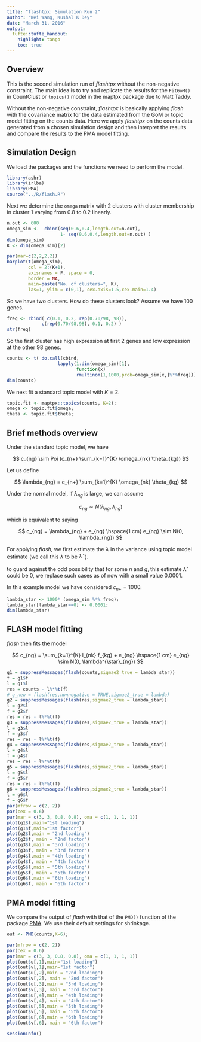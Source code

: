 ```yaml
---
title: "flashtpx: Simulation Run 2"
author: "Wei Wang, Kushal K Dey"
date: "March 31, 2016"
output:
  tufte::tufte_handout:
    highlight: tango
    toc: true
---
```


## Overview

This is the second simulation run of *flashtpx* without the non-negative constraint. The main idea is to try and replicate the results for the `FitGoM()` in CountClust or `topics()` model in the maptpx package due to Matt Taddy.

Without the non-negative constraint, *flashtpx* is basically applying *flash* with the covariance matrix for the data estimated from the GoM or topic model fitting on the counts data. Here we apply *flashtpx* on the counts data generated from a chosen simulation design and then interpret the results and compare the results to the PMA model fitting.

## Simulation Design

We load the packages and the functions we need to perform the model.
```r
library(ashr)
library(irlba)
library(PMA)
source("../R/flash.R")
```

Next we determine the `omega` matrix with $2$ clusters with cluster membership in cluster $1$ varying from $0.8$ to $0.2$ linearly.

```r
n.out <- 600
omega_sim <-  cbind(seq(0.6,0.4,length.out=n.out), 
                    1- seq(0.6,0.4,length.out=n.out) )
dim(omega_sim)
K <- dim(omega_sim)[2]

par(mar=c(2,2,2,2))
barplot(t(omega_sim), 
        col = 2:(K+1),
        axisnames = F, space = 0, 
        border = NA, 
        main=paste("No. of clusters=", K),
        las=1, ylim = c(0,1), cex.axis=1.5,cex.main=1.4)

```

So we have two clusters. How do these clusters look? Assume we have $100$ genes.

```r
freq <- rbind( c(0.1, 0.2, rep(0.70/98, 98)),
             c(rep(0.70/98,98), 0.1, 0.2) )
str(freq)
```

So the first cluster has high expression at first 2 genes and low expression at the other 98 genes.

```r
counts <- t( do.call(cbind,
                   lapply(1:dim(omega_sim)[1], 
                          function(x) 
                          rmultinom(1,1000,prob=omega_sim[x,]%*%freq))))
dim(counts)
```

We next fit a standard topic model with $K=2$. 

```r
topic.fit <- maptpx::topics(counts, K=2);
omega <- topic.fit$omega;
theta <- topic.fit$theta;

```

## Brief methods overview

Under the standard topic model, we have 

$$ c_{ng} \sim Poi (c_{n+} \sum_{k=1}^{K} \omega_{nk} \theta_{kg}) $$

Let us define 

$$ \lambda_{ng} = c_{n+} \sum_{k=1}^{K} \omega_{nk} \theta_{kg} $$

Under the normal model, if $\lambda_{ng}$ is large, we can assume

$$ c_{ng} \sim N( \lambda_{ng}, \lambda_{ng}) $$

which is equivalent to saying 

$$ c_{ng} = \lambda_{ng} + e_{ng} \hspace{1 cm} e_{ng} \sim N(0, \lambda_{ng}) $$

For applying *flash*, we first estimate the $\lambda$ in the variance using topic model estimate (we call this $\lambda$ to be $\lambda^{\star}$).

to guard against the odd possibility that for some $n$ and $g$, this estimate $\lambda^{\star}$ could be $0$, we replace such cases as of now with a small value $0.0001$.

In this example model we have considered $c_{n+}=1000$.

```r
lambda_star <- 1000* (omega_sim %*% freq);
lambda_star[lambda_star==0] <- 0.0001;
dim(lambda_star)
```

## FLASH model fitting

*flash* then fits the model

$$ c_{ng} = \sum_{k=1}^{K} l_{nk} f_{kg} + e_{ng} \hspace{1 cm} e_{ng} \sim N(0, \lambda^{\star}_{ng}) $$

```r
g1 = suppressMessages(flash(counts,sigmae2_true = lambda_star))
f = g1$f
l = g1$l
res = counts - l%*%t(f)
# g_new = flash(res,nonnegative = TRUE,sigmae2_true = lambda)
g2 = suppressMessages(flash(res,sigmae2_true = lambda_star))
l = g2$l
f = g2$f
res = res - l%*%t(f)
g3 = suppressMessages(flash(res,sigmae2_true = lambda_star))
l = g3$l
f = g3$f
res = res - l%*%t(f)
g4 = suppressMessages(flash(res,sigmae2_true = lambda_star))
l = g4$l
f = g4$f
res = res - l%*%t(f)
g5 = suppressMessages(flash(res,sigmae2_true = lambda_star))
l = g5$l
f = g5$f
res = res - l%*%t(f)
g6 = suppressMessages(flash(res,sigmae2_true = lambda_star))
l = g6$l
f = g6$f
par(mfrow = c(2, 2))
par(cex = 0.6)
par(mar = c(3, 3, 0.8, 0.8), oma = c(1, 1, 1, 1))
plot(g1$l,main="1st loading")
plot(g1$f,main="1st factor")
plot(g2$l,main = "2nd loading")
plot(g2$f, main = "2nd factor")
plot(g3$l,main = "3rd loading")
plot(g3$f, main = "3rd factor")
plot(g4$l,main = "4th loading")
plot(g4$f, main = "4th factor")
plot(g5$l,main = "5th loading")
plot(g5$f, main = "5th factor")
plot(g6$l,main = "6th loading")
plot(g6$f, main = "6th factor")
```

## PMA model fitting

We compare the output of *flash* with that of the `PMD()` function of the package [PMA](https://cran.r-project.org/web/packages/PMA/PMA.pdf).
We use their default settings for shrinkage.

```r
out <- PMD(counts,K=6);

par(mfrow = c(2, 2))
par(cex = 0.6)
par(mar = c(3, 3, 0.8, 0.8), oma = c(1, 1, 1, 1))
plot(out$u[,1],main="1st loading")
plot(out$v[,1],main="1st factor")
plot(out$u[,2],main = "2nd loading")
plot(out$v[,2], main = "2nd factor")
plot(out$u[,3],main = "3rd loading")
plot(out$v[,3], main = "3rd factor")
plot(out$u[,4],main = "4th loading")
plot(out$v[,4], main = "4th factor")
plot(out$u[,5],main = "5th loading")
plot(out$v[,5], main = "5th factor")
plot(out$u[,6],main = "6th loading")
plot(out$v[,6], main = "6th factor")

```

```r
sessionInfo()
```

